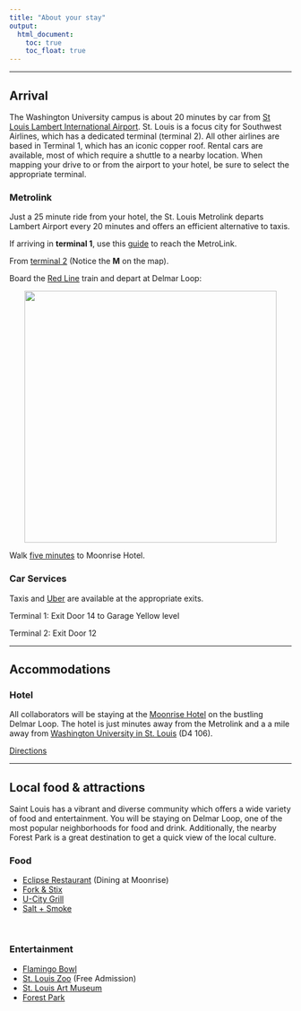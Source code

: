 ```yaml
---
title: "About your stay"
output:
  html_document:
    toc: true
    toc_float: true
---
```



----

## Arrival

The Washington University campus is about 20 minutes by car from [St Louis Lambert International Airport](https://www.google.com/maps/place/St.+Louis+Lambert+International+Airport/@38.7394275,-90.3817249,13z/data=!4m12!1m6!3m5!1s0x87df36b4c56388f1:0x9dabcdbc663077a6!2sSt.+Louis+Lambert+International+Airport!8m2!3d38.7503222!4d-90.3754521!3m4!1s0x87df36b4c56388f1:0x9dabcdbc663077a6!8m2!3d38.7503222!4d-90.3754521). St. Louis is a focus city for Southwest Airlines, which has a dedicated terminal (terminal 2). All other airlines are based in Terminal 1, which has an iconic copper roof. Rental cars are available, most of which require a shuttle to a nearby location. When mapping your drive to or from the airport to your hotel, be sure to select the appropriate terminal.
<br>

### Metrolink

Just a 25 minute ride from your hotel, the St. Louis Metrolink departs Lambert Airport every 20 minutes and offers an efficient alternative to taxis. 

If arriving in **terminal 1**, use this  [guide](http://georaman2014.wustl.edu/lambert-term1.jpg) to reach the MetroLink.

From [terminal 2](http://georaman2014.wustl.edu/lambert-term2.jpg) (Notice the **M** on the map).

Board the [Red Line](https://www.google.com/maps/dir/St.+Louis+Lambert+International+Airport,+10701+Lambert+International+Blvd,+St.+Louis,+MO+63145/Moonrise+Hotel,+6177+Delmar+Blvd,+St.+Louis,+MO+63112/@38.7026309,-90.3700409,13z/data=!3m1!4b1!4m18!4m17!1m5!1m1!1s0x87df36b4c56388f1:0x9dabcdbc663077a6!2m2!1d-90.3754521!2d38.7503222!1m5!1m1!1s0x87df4aaa6155fc13:0x1c89cb4a47d03dc9!2m2!1d-90.2987076!2d38.6555695!2m3!6e0!7e2!8j1525277820!3e3) train and depart at Delmar Loop:

<center><img src="images/metrolinkstops_stl.jpg" width="450px"></center> 

Walk [five minutes](https://www.google.com/maps/dir/Delmar+Metrolink+Station,+Delmar+Loop,+St.+Louis,+MO/Moonrise+Hotel,+6177+Delmar+Blvd,+St.+Louis,+MO+63112/@38.6554215,-90.2977054,18z/data=!3m1!4b1!4m14!4m13!1m5!1m1!1s0x87df4aac797f929f:0x8e1429df2f882bd9!2m2!1d-90.2944808!2d38.6556873!1m5!1m1!1s0x87df4aaa6155fc13:0x1c89cb4a47d03dc9!2m2!1d-90.2987076!2d38.6555695!3e2) to Moonrise Hotel.

### Car Services
Taxis and [Uber](https://get.uber.com/?utm_source=AdWords_Brand&utm_campaign=search-google-brand_1_-99_us-midmarket_d_txt_acq_cpc_en-us_uber_kwd-294953166390_220914064269_40469214925_e_c_track-jan22urlupdate-sl42391-1114_restructure&cid=813647711&adg_id=40469214925&fi_id=5028672018&match=e&net=g&dev=c&dev_m=&cre=220914064269&kwid=kwd-294953166390&kw=uber&placement=&tar=&gclid=EAIaIQobChMIy6-d2oeJ2gIVki-BCh0X9Ap4EAAYASABEgKYk_D_BwE&gclsrc=aw.ds&dclid=CO6kgd2HidoCFZvI4wcdqy4BOg) are available at the appropriate exits.

Terminal 1: Exit Door 14 to Garage Yellow level

Terminal 2: Exit Door 12



----

## Accommodations


### Hotel

All collaborators will be staying at the [Moonrise Hotel](https://moonrisehotel.com/the-hotel/) on the bustling Delmar Loop. The hotel is just minutes away from the Metrolink and a a mile away from [Washington University in St. Louis](https://wustl.edu/wp-content/uploads/2017/06/Danforth-Campus-Map-2017.pdf) (D4 106).

[Directions](https://www.google.com/maps/dir/Moonrise+Hotel,+6177+Delmar+Blvd,+St.+Louis,+MO+63112/Seigle+Hall,+St.+Louis,+MO/@38.6510304,-90.3099984,16z/data=!3m1!4b1!4m14!4m13!1m5!1m1!1s0x87df4aaa6155fc13:0x1c89cb4a47d03dc9!2m2!1d-90.2987076!2d38.6555695!1m5!1m1!1s0x87d8cab396a2c315:0x370028dc042e3906!2m2!1d-90.3125344!2d38.6487983!3e2)


---- 

## Local food & attractions

Saint Louis has a vibrant and diverse community which offers a wide variety of food and entertainment. You will be staying on Delmar Loop, one of the most popular neighborhoods for food and drink. Additionally, the nearby Forest Park is a great destination to get a quick view of the local culture.

### Food

- [Eclipse Restaurant](https://moonrisehotel.com/dining-at-the-moonrise-hotel/) (Dining at Moonrise)
- [Fork & Stix](http://forknstix.com/)
- [U-City Grill](https://www.riverfronttimes.com/stlouis/u-city-grill/Location?oid=2688527)
- [Salt + Smoke](http://saltandsmokestl.com/menu/)


<br>

### Entertainment

- [Flamingo Bowl](http://flamingobowl.com/)
- [St. Louis Zoo](https://www.stlzoo.org/) (Free Admission)
- [St. Louis Art Museum](http://www.slam.org/)
- [Forest Park](https://forestparkmap.org/)

